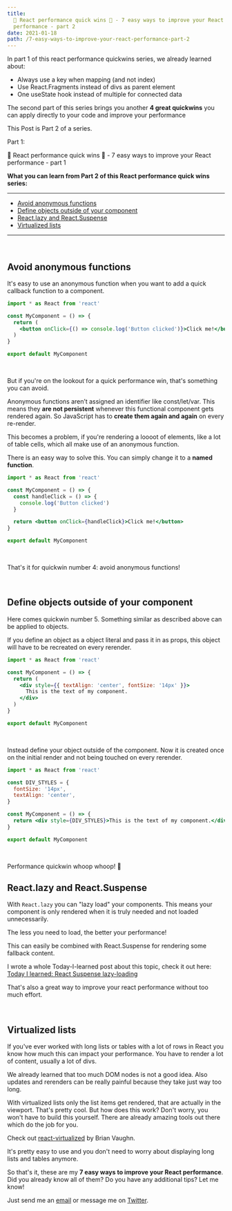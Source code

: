 ```yaml
---
title:
  🚀 React performance quick wins 🚀 - 7 easy ways to improve your React
  performance - part 2
date: 2021-01-18
path: /7-easy-ways-to-improve-your-react-performance-part-2
---
```



In part 1 of this react performance quickwins series, we already learned about:

<ul>
  <li>
    <Link to="/blog/7-easy-ways-to-improve-your-react-performance-part-1/#keys">
      Always use a key when mapping (and not index)
    </Link>
  </li>
  <li>
    <Link to="/blog/7-easy-ways-to-improve-your-react-performance-part-1/#fragments">
      Use React.Fragments instead of divs as parent element
    </Link>
  </li>
  <li>
    <Link to="/blog/7-easy-ways-to-improve-your-react-performance-part-1/#useState">
      One useState hook instead of multiple for connected data
    </Link>
  </li>
</ul>

The second part of this series brings you another **4 great quickwins** you can
apply directly to your code and improve your performance

This Post is Part 2 of a series.

Part 1:

<Link to="/blog/7-easy-ways-to-improve-your-react-performance-part-1/">
  🚀 React performance quick wins 🚀 - 7 easy ways to improve your React
  performance - part 1
</Link>

<br />

**What you can learn from Part 2 of this React performance quick wins series:**

---

- [Avoid anonymous functions](#avoid-anonymous-funcs)
- [Define objects outside of your component](#defining-objects)
- [React.lazy and React.Suspense](#lazy-suspense)
- [Virtualized lists](#virtualized-lists)

---

<br />

## <a name='avoid-anonymous-funcs'></a>Avoid anonymous functions

It's easy to use an anonymous function when you want to add a quick callback
function to a component.

```jsx
import * as React from 'react'

const MyComponent = () => {
  return (
    <button onClick={() => console.log('Button clicked')}>Click me!</button>
  )
}

export default MyComponent
```

<br />

But if you're on the lookout for a quick performance win, that's something you
can avoid.

Anonymous functions aren’t assigned an identifier like const/let/var. This means
they **are not persistent** whenever this functional component gets rendered
again. So JavaScript has to **create them again and again** on every re-render.

This becomes a problem, if you're rendering a loooot of elements, like a lot of
table cells, which all make use of an anonymous function.

There is an easy way to solve this. You can simply change it to a **named
function**.

```jsx
import * as React from 'react'

const MyComponent = () => {
  const handleClick = () => {
    console.log('Button clicked')
  }

  return <button onClick={handleClick}>Click me!</button>
}

export default MyComponent
```

<br />

That's it for quickwin number 4: avoid anonymous functions!

<br />

## <a name='defining-objects'></a>Define objects outside of your component

Here comes quickwin number 5. Something similar as described above can be
applied to objects.

If you define an object as a object literal and pass it in as props, this object
will have to be recreated on every rerender.

```jsx
import * as React from 'react'

const MyComponent = () => {
  return (
    <div style={{ textAlign: 'center', fontSize: '14px' }}>
      This is the text of my component.
    </div>
  )
}

export default MyComponent
```

<br />

Instead define your object outside of the component. Now it is created once on
the initial render and not being touched on every rerender.

```jsx
import * as React from 'react'

const DIV_STYLES = {
  fontSize: '14px',
  textAlign: 'center',
}

const MyComponent = () => {
  return <div style={DIV_STYLES}>This is the text of my component.</div>
}

export default MyComponent
```

<br />

Performance quickwin whoop whoop! 🚀

<CoffeeHint />

## <a name='lazy-suspense'></a>React.lazy and React.Suspense

With `React.lazy` you can "lazy load" your components. This means your component
is only rendered when it is truly needed and not loaded unnecessarily.

The less you need to load, the better your performance!

This can easily be combined with React.Suspense for rendering some fallback
content.

I wrote a whole Today-I-learned post about this topic, check it out here:
[Today I learned: React Suspense lazy-loading](/today-i-learned/react-suspense-lazy-loading)

That's also a great way to improve your react performance without too much
effort.

<br />

## <a name='virtualized-lists'></a>Virtualized lists

If you've ever worked with long lists or tables with a lot of rows in React you
know how much this can impact your performance. You have to render a lot of
content, usually a lot of divs.

We already learned that too much DOM nodes is not a good idea. Also updates and
rerenders can be really painful because they take just way too long.

With virtualized lists only the list items get rendered, that are actually in
the viewport. That's pretty cool. But how does this work? Don't worry, you won't
have to build this yourself. There are already amazing tools out there which do
the job for you.

Check out [react-virtualized](https://github.com/bvaughn/react-virtualized) by
Brian Vaughn.

It's pretty easy to use and you don't need to worry about displaying long lists
and tables anymore.

So that's it, these are my **7 easy ways to improve your React performance**.
Did you already know all of them? Do you have any additional tips? Let me know!

Just send me an [email](mailto:@marcoheine.com) or message me on
[Twitter](https://twitter.com/marcoheine_com).
